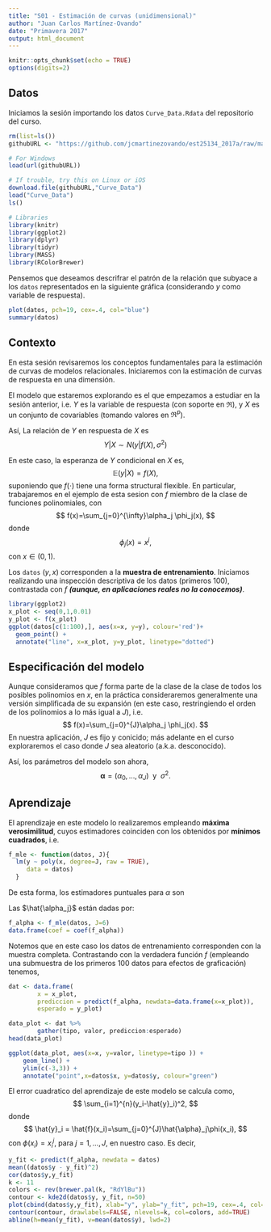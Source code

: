 ```yaml
---
title: "S01 - Estimación de curvas (unidimensional)"
author: "Juan Carlos Martínez-Ovando"
date: "Primavera 2017"
output: html_document
---
```


```r
knitr::opts_chunk$set(echo = TRUE)
options(digits=2)
```

## Datos

Iniciamos la sesión importando los datos `Curve_Data.Rdata` del repositorio del curso.

```r
rm(list=ls())
githubURL <- "https://github.com/jcmartinezovando/est25134_2017a/raw/master/datos/Curve_Data.RData"

# For Windows
load(url(githubURL))

# If trouble, try this on Linux or iOS
download.file(githubURL,"Curve_Data")
load("Curve_Data")
ls()

# Libraries
library(knitr)
library(ggplot2)
library(dplyr)
library(tidyr)
library(MASS)
library(RColorBrewer)
```

Pensemos que deseamos descrifrar el patrón de la relación que subyace a los `datos` representados en la siguiente gráfica (considerando $y$ como variable de respuesta).

```r
plot(datos, pch=19, cex=.4, col="blue")
summary(datos)
```

## Contexto

En esta sesión revisaremos los conceptos fundamentales para la estimación de curvas de modelos relacionales. Iniciaremos con la estimación de curvas de respuesta en una dimensión.

El modelo que estaremos explorando es el que empezamos a estudiar en la sesión anterior, i.e. $Y$ es la variable de respuesta (con soporte en $\Re$), y $X$ es un conjunto de covariables (tomando valores en $\Re^p$).

Así, La relación de $Y$ en respuesta de $X$ es
$$
Y|X \sim N(y|f(X),\sigma^2)
$$

En este caso, la esperanza de $Y$ condicional en $X$ es,
$$
\mathbb{E}(y|X)=f(X),
$$
suponiendo que $f(\cdot)$ tiene una forma structural flexible. En particular, trabajaremos en el ejemplo de esta sesion con $f$ miembro de la clase de funciones polinomiales, con
$$
f(x)=\sum_{j=0}^{\infty}\alpha_j \phi_j(x),
$$
donde 
$$
\phi_j(x)=x^{j},
$$
con $x\in (0,1)$.

Los `datos` $(y,x)$ corresponden a la **muestra de entrenamiento**. Iniciamos realizando una inspección descriptiva de los datos (primeros 100), contrastada con $f$ ***(aunque, en aplicaciones reales no la conocemos)***.

```r
library(ggplot2)
x_plot <- seq(0,1,0.01)
y_plot <- f(x_plot)
ggplot(datos[c(1:100),], aes(x=x, y=y), colour='red')+
  geom_point() +
  annotate("line", x=x_plot, y=y_plot, linetype="dotted")
```

## Especificación del modelo

Aunque consideramos que $f$ forma parte de la clase de la clase de todos los posibles polinomios en $x$, en la práctica consideraremos generalmente una versión simplificada de su expansión (en este caso, restringiendo el orden de los polinomios a lo más igual a $J$), i.e.
$$
f(x)=\sum_{j=0}^{J}\alpha_j \phi_j(x).
$$
En nuestra aplicación, $J$ es fijo y conicido; más adelante en el curso exploraremos el caso donde $J$ sea aleatorio (a.k.a. desconocido).

Así, los parámetros del modelo son ahora,
$$
\boldsymbol{\alpha}=(\alpha_0,\ldots,\alpha_J) \ \ \text{y} \ \ \sigma^2.
$$

## Aprendizaje

El aprendizaje en este modelo lo realizaremos empleando **máxima verosimilitud**, cuyos estimadores coinciden con los obtenidos por **mínimos cuadrados**, i.e.

```r
f_mle <- function(datos, J){
  lm(y ~ poly(x, degree=J, raw = TRUE), 
     data = datos)
  }
```

De esta forma, los estimadores puntuales para $\alpha$ son


Las $\hat{\alpha_j}$ están dadas por:

```r
f_alpha <- f_mle(datos, J=6)
data.frame(coef = coef(f_alpha))
```

Notemos que en este caso los datos de entrenamiento corresponden con la muestra completa. Contrastando con la verdadera función $f$ (empleando una submuestra de los primeros 100 datos para efectos de graficación) tenemos,

```r
dat <- data.frame(
        x = x_plot, 
        prediccion = predict(f_alpha, newdata=data.frame(x=x_plot)),
        esperado = y_plot)

data_plot <- dat %>% 
        gather(tipo, valor, prediccion:esperado)
head(data_plot)

ggplot(data_plot, aes(x=x, y=valor, linetype=tipo )) + 
    geom_line() +
    ylim(c(-3,3)) +
    annotate("point",x=datos$x, y=datos$y, colour="green")
```

El error cuadratico del aprendizaje de este modelo se calcula como,
$$
\sum_{i=1}^{n}(y_i-\hat{y}_i)^2,
$$
donde 
$$
\hat{y}_i = \hat{f}(x_i)=\sum_{j=0}^{J}\hat{\alpha}_j\phi(x_i),
$$
con $\phi(x_i)=x_i^j$, para $j=1,\ldots,J$, en nuestro caso. Es decir,
```r
y_fit <- predict(f_alpha, newdata = datos)
mean((datos$y - y_fit)^2)
cor(datos$y,y_fit)
k <- 11
colors <- rev(brewer.pal(k, "RdYlBu"))
contour <- kde2d(datos$y, y_fit, n=50)
plot(cbind(datos$y,y_fit), xlab="y", ylab="y_fit", pch=19, cex=.4, col="grey")
contour(contour, drawlabels=FALSE, nlevels=k, col=colors, add=TRUE)
abline(h=mean(y_fit), v=mean(datos$y), lwd=2)
```
